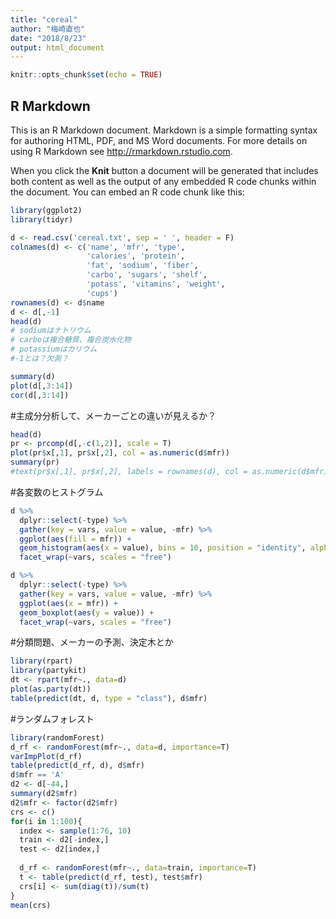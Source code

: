 ```yaml
---
title: "cereal"
author: "梅崎直也"
date: "2018/8/23"
output: html_document
---
```


```r
knitr::opts_chunk$set(echo = TRUE)
```

## R Markdown

This is an R Markdown document. Markdown is a simple formatting syntax for authoring HTML, PDF, and MS Word documents. For more details on using R Markdown see <http://rmarkdown.rstudio.com>.

When you click the **Knit** button a document will be generated that includes both content as well as the output of any embedded R code chunks within the document. You can embed an R code chunk like this:

```r
library(ggplot2)
library(tidyr)

d <- read.csv('cereal.txt', sep = ' ', header = F)
colnames(d) <- c('name', 'mfr', 'type',
                 'calories', 'protein',
                 'fat', 'sodium', 'fiber',
                 'carbo', 'sugars', 'shelf',
                 'potass', 'vitamins', 'weight',
                 'cups')
rownames(d) <- d$name
d <- d[,-1]
head(d)
# sodiumはナトリウム
# carboは複合糖質、複合炭水化物
# potassiumはカリウム
#-1とは？欠測？
```

```r
summary(d)
plot(d[,3:14])
cor(d[,3:14])
```

#主成分分析して、メーカーごとの違いが見えるか？
```r
head(d)
pr <- prcomp(d[,-c(1,2)], scale = T)
plot(pr$x[,1], pr$x[,2], col = as.numeric(d$mfr))
summary(pr)
#text(pr$x[,1], pr$x[,2], labels = rownames(d), col = as.numeric(d$mfr))
```

#各変数のヒストグラム
```r
d %>%
  dplyr::select(-type) %>%
  gather(key = vars, value = value, -mfr) %>%
  ggplot(aes(fill = mfr)) +
  geom_histogram(aes(x = value), bins = 10, position = "identity", alpha = 0.5) +
  facet_wrap(~vars, scales = "free")
```

```r
d %>%
  dplyr::select(-type) %>%
  gather(key = vars, value = value, -mfr) %>%
  ggplot(aes(x = mfr)) +
  geom_boxplot(aes(y = value)) +
  facet_wrap(~vars, scales = "free")
```


#分類問題、メーカーの予測、決定木とか
```r
library(rpart)
library(partykit)
dt <- rpart(mfr~., data=d)
plot(as.party(dt))
table(predict(dt, d, type = "class"), d$mfr)
```

#ランダムフォレスト

```r
library(randomForest)
d_rf <- randomForest(mfr~., data=d, importance=T)
varImpPlot(d_rf)
table(predict(d_rf, d), d$mfr)
d$mfr == 'A'
d2 <- d[-44,]
summary(d2$mfr)
d2$mfr <- factor(d2$mfr)
crs <- c()
for(i in 1:100){
  index <- sample(1:76, 10)
  train <- d2[-index,]
  test <- d2[index,]
  
  d_rf <- randomForest(mfr~., data=train, importance=T)
  t <- table(predict(d_rf, test), test$mfr)
  crs[i] <- sum(diag(t))/sum(t)
}
mean(crs)
```

